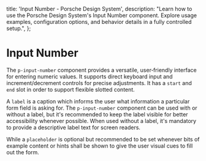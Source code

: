 
  title: 'Input Number - Porsche Design System',
  description:
    "Learn how to use the Porsche Design System's Input Number component. Explore usage examples, configuration options, and behavior details in a fully controlled setup.",
};

# Input Number <ComponentStatus tagName="p-input-number"></ComponentStatus>

The `p-input-number` component provides a versatile, user‑friendly interface for entering numeric values. It supports
direct keyboard input and increment/decrement controls for precise adjustments. It has a `start` and `end` slot in order
to support flexible slotted content.

A `label` is a caption which informs the user what information a particular form field is asking for. The
`p-input-number` component can be used with or without a label, but it's recommended to keep the label visible for
better accessibility whenever possible. When used without a label, it's mandatory to provide a descriptive label text
for screen readers.

While a `placeholder` is optional but recommended to be set whenever bits of example content or hints shall be shown to
give the user visual cues to fill out the form.

<Configurator tagName="p-input-number" story={inputNumberStory} slotStories={inputNumberSlotStories} />
